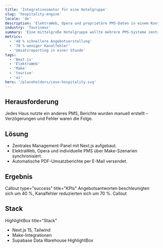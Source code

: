 ```yaml
---
title: 'Integrationsmotor für eine Hotelgruppe'
slug: 'hospitality-engine'
locale: 'de'
description: 'ElektraWeb, Opera und proprietäre PMS-Daten in einem Kontrollzentrum vereint.'
industry: 'Tourismus'
summary: 'Eine mittelgroße Hotelgruppe wollte mehrere PMS-Systeme zentral steuern.'
metrics:
  - '40 % schnellere Angebotserstellung'
  - '70 % weniger Kanalfehler'
  - 'Umsatzreporting in einer Stunde'
tags:
  - 'Next.js'
  - 'ElektraWeb'
  - 'Make'
  - 'tourism'
  - 'ai'
hero: '/placeholders/case-hospitality.svg'
---
```


## Herausforderung

Jedes Haus nutzte ein anderes PMS, Berichte wurden manuell erstellt – Verzögerungen und Fehler waren die Folge.

## Lösung

- Zentrales Management-Panel mit Next.js aufgebaut.
- ElektraWeb, Opera und individuelle PMS über Make-Szenarien synchronisiert.
- Automatische PDF-Umsatzberichte per E-Mail versendet.

## Ergebnis

Callout type="success" title="KPIs"
Angebotsantworten beschleunigten sich um 40 %, Kanalfehler reduzierten sich um 70 %.
Callout

## Stack

HighlightBox title="Stack"

- Next.js 15, Tailwind
- Make-Integrationen
- Supabase Data Warehouse
  HighlightBox
